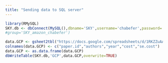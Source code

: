 ```yaml
---
title: "Sending data to SQL server"
---
```


```r
library(RMySQL)
SKY.db <- dbConnect(MySQL(),dbname='SKY',username='chabefer',password='mathima13',host='sylvaindata.cnphnexfo8mm.us-west-2.rds.amazonaws.com')
#group='SKY_amazon_chabefer')
```

```r
data.GCP <- gsheet2tbl("https://docs.google.com/spreadsheets/d/1RKZZuAAnGMUKgoFTQskVSCoMsOxzpcPp-RCZbHgvsK8/edit?usp=sharing")
colnames(data.GCP) <- c("paper.id","authors","year","cost","se.cost")
data.GCP <- as.data.frame(data.GCP)
dbWriteTable(SKY.db,'GCP',data.GCP,overwrite=TRUE)
```

